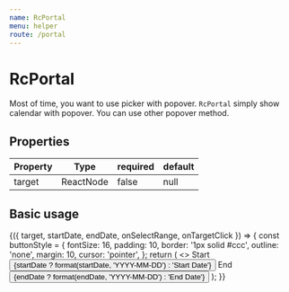 ```yaml
---
name: RcPortal
menu: helper
route: /portal
---
```



# RcPortal

Most of time, you want to use picker with popover.
`RcPortal` simply show calendar with popover. You can use other popover method.

## Properties

| Property | Type      | required | default |
| -------- | --------- | -------- | ------- |
| target   | ReactNode | false    | null    |

## Basic usage

<Playground>
  <div style={{ width: 500, height: 600 }}>
    <Wrapper>
      {({ target, startDate, endDate, onSelectRange, onTargetClick }) => {
        const buttonStyle = {
          fontSize: 16,
          padding: 10,
          border: '1px solid #ccc',
          outline: 'none',
          margin: 10,
          cursor: 'pointer',
        };
        return (
          <>
            <label htmlFor="start">Start</label>
            <button
              id="start"
              type="button"
              onClick={onTargetClick}
              style={buttonStyle}
            >
              {startDate ? format(startDate, 'YYYY-MM-DD') : 'Start Date'}
            </button>
            <label htmlFor="end">End</label>
            <button
              id="end"
              type="button"
              onClick={onTargetClick}
              style={buttonStyle}
            >
              {endDate ? format(endDate, 'YYYY-MM-DD') : 'End Date'}
            </button>
            <RcPortal target={target}>
              <RcRangePicker
                startDate={startDate}
                endDate={endDate}
                onSelectRange={onSelectRange}
              />
            </RcPortal>
          </>
        );
      }}
    </Wrapper>
  </div>
</Playground>
